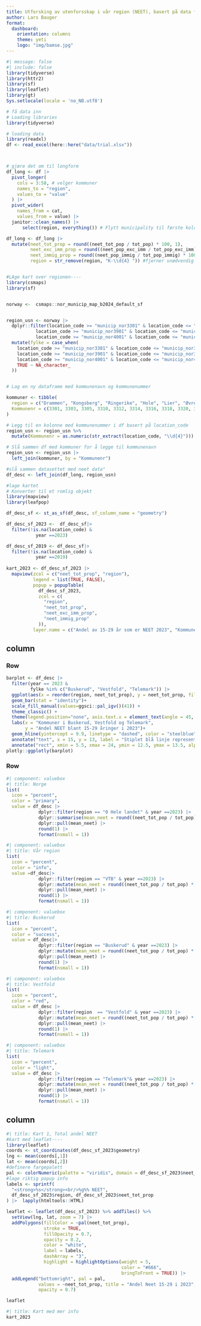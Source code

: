 ```yaml
---
title: Utforsking av utenforsskap i vår region (NEET), basert på data fra SSB
author: Lars Bauger 
format: 
  dashboard:
    orientation: columns
    theme: yeti
    logo: "img/bamse.jpg"
---
```


```r
#| message: false
#| include: false
library(tidyverse)
library(httr2)
library(sf)
library(leaflet)
library(gt)
Sys.setlocale(locale = 'no_NB.utf8')
```

```r
# få data inn
# Loading libraries
library(tidyverse)

# loading data
library(readxl)
df <- read_excel(here::here("data/trial.xlsx"))



# gjøre det om til longform
df_long <- df |> 
  pivot_longer(
    cols = 3:58, # velger kommuner
    names_to = "region",
    values_to = "value"
  ) |> 
  pivot_wider(
    names_from = cat,
    values_from = value) |> 
  janitor::clean_names() |> 
      select(region, everything()) # Flytt municipality til første kolonne

df_long <- df_long |> 
  mutate(neet_tot_prop = round((neet_tot_pop / tot_pop) * 100, 1),
         neet_exc_imm_prop = round((neet_pop_exc_imm / tot_pop_exc_imm) * 100, 1),
         neet_immig_prop = round((neet_pop_immig / tot_pop_immig) * 100, 1),
         region = str_remove(region, "K-\\d{4} ")) #fjerner unødvendig tekst


#LAge kart over regionen----
library(csmaps)
library(sf)


norway <-  csmaps::nor_municip_map_b2024_default_sf


region_usn <- norway |> 
  dplyr::filter(location_code >= "municip_nor3301" & location_code <= "municip_nor3338"|
           location_code >= "municip_nor3901" & location_code <= "municip_nor3911"|
           location_code >= "municip_nor4001" & location_code <= "municip_nor4036") |> 
  mutate(fylke = case_when(
    location_code >= "municip_nor3301" & location_code <= "municip_nor3338" ~ "Buskerud",
    location_code >= "municip_nor3901" & location_code <= "municip_nor3911" ~ "Vestfold",
    location_code >= "municip_nor4001" & location_code <= "municip_nor4036" ~ "Telemark",
    TRUE ~ NA_character_
  ))


# Lag en ny dataframe med kommunenavn og kommunenummer

kommuner <- tibble(
  region = c("Drammen", "Kongsberg", "Ringerike", "Hole", "Lier", "Øvre Eiker", "Modum", "Krødsherad", "Flå", "Nesbyen", "Gol", "Hemsedal", "Ål", "Hol", "Sigdal", "Flesberg", "Rollag", "Nore og Uvdal", "Horten", "Holmestrand", "Tønsberg", "Sandefjord", "Larvik", "Færder", "Porsgrunn", "Skien", "Notodden", "Siljan", "Bamble", "Kragerø", "Drangedal", "Nome", "Midt-Telemark", "Seljord", "Hjartdal", "Tinn", "Kviteseid", "Nissedal", "Fyresdal", "Tokke", "Vinje"),
  Kommunenr = c(3301, 3303, 3305, 3310, 3312, 3314, 3316, 3318, 3320, 3322, 3324, 3326, 3328, 3330, 3332, 3334, 3336, 3338, 3901, 3903, 3905, 3907, 3909, 3911, 4001, 4003, 4005, 4010, 4012, 4014, 4016, 4018, 4020, 4022, 4024, 4026, 4028, 4030, 4032, 4034, 4036)
)

# Legg til en kolonne med kommunenummer i df basert på location_code
region_usn <- region_usn %>%
  mutate(Kommunenr = as.numeric(str_extract(location_code, "\\d{4}")))

# Slå sammen df med kommuner for å legge til kommunenavn
region_usn <- region_usn |> 
  left_join(kommuner, by = "Kommunenr")

#slå sammen datasettet med neet data"
df_desc <- left_join(df_long, region_usn)
```

```r
#lage kartet
# Konverter til et romlig objekt
library(mapview)
library(leafpop)

df_desc_sf <- st_as_sf(df_desc, sf_column_name = "geometry")

df_desc_sf_2023 <-  df_desc_sf|> 
  filter(!is.na(location_code) &
           year ==2023) 

df_desc_sf_2019 <- df_desc_sf|> 
  filter(!is.na(location_code) &
           year ==2019)
  
kart_2023 <- df_desc_sf_2023 |> 
  mapview(zcol = c("neet_tot_prop", "region"),
          legend = list(TRUE, FALSE),
          popup = popupTable(
            df_desc_sf_2023,
            zcol = c(
              "region",
              "neet_tot_prop",
              "neet_exc_imm_prop",
              "neet_immig_prop"
            )),
          layer.name = c("Andel av 15-29 år som er NEET 2023", "Kommune"))

```

## column

### Row {height="60%"}

```r
barplot <- df_desc |> 
  filter(year == 2023 &
         fylke %in% c("Buskerud", "Vestfold", "Telemark")) |> 
  ggplot(aes(x = reorder(region, neet_tot_prop), y = neet_tot_prop, fill = region)) + 
  geom_bar(stat = "identity")+
  scale_fill_manual(values=ggsci::pal_igv()(41)) +
  theme_classic() +
  theme(legend.position="none", axis.text.x = element_text(angle = 45, hjust = 1))+
  labs(x = "Kommuner i Buskerud, Vestfold og Telemark", 
       y = "Andel NEET blant 15-29 åringer i 2023")+
  geom_hline(yintercept = 9.9, linetype = "dashed", color = "steelblue", size =0.7) +
  annotate("text", x = 15, y = 13, label = "Stiplet blå linje representerer landsgjennomsnitt", color = "black", hjust = 0) +
  annotate("rect", xmin = 5.5, xmax = 24, ymin = 12.5, ymax = 13.5, alpha = 0.2, fill = "steelblue")
plotly::ggplotly(barplot)
```

### Row {height="20%"}

```r
#| component: valuebox
#| title: Norge
list(
  icon = "percent",
  color = "primary",
  value = df_desc |> 
            dplyr::filter(region == "0 Hele landet" & year ==2023) |> 
            dplyr::summarise(mean_neet = round((neet_tot_pop / tot_pop) * 100, 1)) |> 
            dplyr::pull(mean_neet) |> 
            round(1) |> 
            format(nsmall = 1))

```

```r
#| component: valuebox
#| title: Vår region
list(
  icon = "percent",
  color = "info",
  value =df_desc|> 
            dplyr::filter(region == "VTB" & year ==2023) |> 
            dplyr::mutate(mean_neet = round((neet_tot_pop / tot_pop) * 100, 1)) |> 
            dplyr::pull(mean_neet) |> 
            round(1) |> 
            format(nsmall = 1))
```

```r
#| component: valuebox
#| title: Buskerud
list(
  icon = "percent",
  color = "success",
  value = df_desc|> 
            dplyr::filter(region == "Buskerud" & year ==2023) |> 
            dplyr::mutate(mean_neet = round((neet_tot_pop / tot_pop) * 100, 1)) |> 
            dplyr::pull(mean_neet) |> 
            round(1) |> 
            format(nsmall = 1))
```

```r
#| component: valuebox
#| title: Vestfold
list(
  icon = "percent",
  color = "red",
  value = df_desc |> 
            dplyr::filter(region  == "Vestfold" & year ==2023) |> 
            dplyr::mutate(mean_neet = round((neet_tot_pop / tot_pop) * 100, 1)) |> 
            dplyr::pull(mean_neet) |> 
            round(1) |> 
            format(nsmall = 1))

```

```r
#| component: valuebox
#| title: Telemark
list(
  icon = "percent",
  color = "light",
  value = df_desc |> 
            dplyr::filter(region == "Telemark"& year ==2023) |> 
            dplyr::mutate(mean_neet = round((neet_tot_pop / tot_pop) * 100, 1)) |> 
            dplyr::pull(mean_neet) |> 
            round(1) |> 
            format(nsmall = 1))
```

## column {.tabset}

```r
#| title: Kart 1, Total andel NEET
#kart med leaflet----
library(leaflet)
coords <- st_coordinates(df_desc_sf_2023$geometry)
lng <- mean(coords[,1])
lat <- mean(coords[,2])
#definere fargepalett
pal <- colorNumeric(palette = "viridis", domain = df_desc_sf_2023$neet_tot_prop)
#lage riktig popup info
labels <- sprintf(
  "<strong>%s</strong><br/>%g%% NEET",
  df_desc_sf_2023$region, df_desc_sf_2023$neet_tot_prop
) |>  lapply(htmltools::HTML)

leaflet <- leaflet(df_desc_sf_2023) %>% addTiles() %>%
  setView(lng, lat, zoom = 7) |> 
  addPolygons(fillColor = ~pal(neet_tot_prop),
              stroke = TRUE, 
              fillOpacity = 0.7,
              opacity = 0.2,
              color = "white",
              label = labels,
              dashArray = "3",
              highlight = highlightOptions(weight = 5,
                                           color = "#666", 
                                           bringToFront = TRUE)) |> 
  addLegend("bottomright", pal = pal, 
            values = ~neet_tot_prop, title = "Andel Neet 15-29 i 2023",
            opacity = 0.7)

leaflet

```

```r
#| title: Kart med mer info
kart_2023
```
